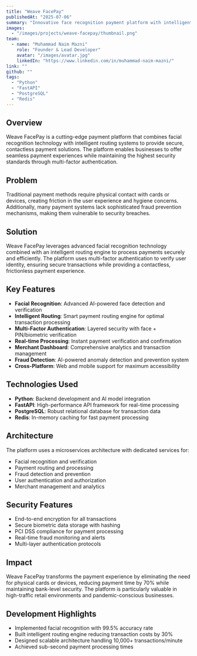 ```yaml
---
title: "Weave FacePay"
publishedAt: "2025-07-06"
summary: "Innovative face recognition payment platform with intelligent routing engine and multi-factor authentication, enabling secure contactless payment experiences."
images:
  - "/images/projects/weave-facepay/thumbnail.png"
team:
  - name: "Muhammad Naim Mazni"
    role: "Founder & Lead Developer"
    avatar: "/images/avatar.jpg"
    linkedIn: "https://www.linkedin.com/in/muhammad-naim-mazni/"
link: ""
github: ""
tags:
  - "Python"
  - "FastAPI"
  - "PostgreSQL"
  - "Redis"
---
```


## Overview

Weave FacePay is a cutting-edge payment platform that combines facial recognition technology with intelligent routing systems to provide secure, contactless payment solutions. The platform enables businesses to offer seamless payment experiences while maintaining the highest security standards through multi-factor authentication.

## Problem

Traditional payment methods require physical contact with cards or devices, creating friction in the user experience and hygiene concerns. Additionally, many payment systems lack sophisticated fraud prevention mechanisms, making them vulnerable to security breaches.

## Solution

Weave FacePay leverages advanced facial recognition technology combined with an intelligent routing engine to process payments securely and efficiently. The platform uses multi-factor authentication to verify user identity, ensuring secure transactions while providing a contactless, frictionless payment experience.

## Key Features

- **Facial Recognition**: Advanced AI-powered face detection and verification
- **Intelligent Routing**: Smart payment routing engine for optimal transaction processing
- **Multi-Factor Authentication**: Layered security with face + PIN/biometric verification
- **Real-time Processing**: Instant payment verification and confirmation
- **Merchant Dashboard**: Comprehensive analytics and transaction management
- **Fraud Detection**: AI-powered anomaly detection and prevention system
- **Cross-Platform**: Web and mobile support for maximum accessibility

## Technologies Used

- **Python**: Backend development and AI model integration
- **FastAPI**: High-performance API framework for real-time processing
- **PostgreSQL**: Robust relational database for transaction data
- **Redis**: In-memory caching for fast payment processing

## Architecture

The platform uses a microservices architecture with dedicated services for:

- Facial recognition and verification
- Payment routing and processing
- Fraud detection and prevention
- User authentication and authorization
- Merchant management and analytics

## Security Features

- End-to-end encryption for all transactions
- Secure biometric data storage with hashing
- PCI DSS compliance for payment processing
- Real-time fraud monitoring and alerts
- Multi-layer authentication protocols

## Impact

Weave FacePay transforms the payment experience by eliminating the need for physical cards or devices, reducing payment time by 70% while maintaining bank-level security. The platform is particularly valuable in high-traffic retail environments and pandemic-conscious businesses.

## Development Highlights

- Implemented facial recognition with 99.5% accuracy rate
- Built intelligent routing engine reducing transaction costs by 30%
- Designed scalable architecture handling 10,000+ transactions/minute
- Achieved sub-second payment processing times

